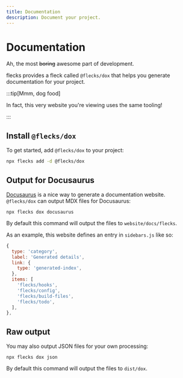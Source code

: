 ```yaml
---
title: Documentation
description: Document your project.
---
```


# Documentation

Ah, the most ~~boring~~ awesome part of development.

flecks provides a fleck called `@flecks/dox` that helps you generate documentation for your
project.

:::tip[Mmm, dog food]

In fact, this very website you're viewing uses the same tooling!

:::

## Install `@flecks/dox`

To get started, add `@flecks/dox` to your project:

```bash
npx flecks add -d @flecks/dox
```

## Output for Docusaurus

[Docusaurus](https://docusaurus.io) is a nice way to generate a documentation website.
`@flecks/dox` can output MDX files for Docusaurus:

```
npx flecks dox docusaurus
```

By default this command will output the files to `website/docs/flecks`.

As an example, this website defines an entry in `sidebars.js` like so:

```js
{
  type: 'category',
  label: 'Generated details',
  link: {
    type: 'generated-index',
  },
  items: [
    'flecks/hooks',
    'flecks/config',
    'flecks/build-files',
    'flecks/todo',
  ],
},
```

## Raw output

You may also output JSON files for your own processing:

```
npx flecks dox json
```

By default this command will output the files to `dist/dox`.
